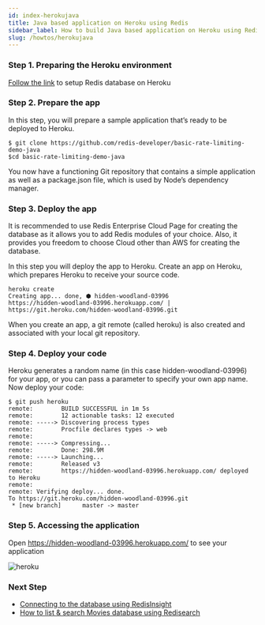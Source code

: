 ```yaml
---
id: index-herokujava
title: Java based application on Heroku using Redis 
sidebar_label: How to build Java based application on Heroku using Redis
slug: /howtos/herokujava
---
```




### Step 1. Preparing the Heroku environment

[Follow the link](../create/heroku) to setup Redis database on Heroku 



### Step 2. Prepare the app

In this step, you will prepare a sample application that’s ready to be deployed to Heroku.


```
$ git clone https://github.com/redis-developer/basic-rate-limiting-demo-java
$cd basic-rate-limiting-demo-java
```


You now have a functioning Git repository that contains a simple application as well as a package.json file, which is used by Node’s dependency manager.

### Step 3. Deploy the app

It is recommended to use Redis Enterprise Cloud Page for creating the database as it allows you to add Redis modules of your choice. Also, it provides you freedom to choose Cloud other than AWS for creating the database.


In this step you will deploy the app to Heroku.
Create an app on Heroku, which prepares Heroku to receive your source code.


```
heroku create
Creating app... done, ⬢ hidden-woodland-03996
https://hidden-woodland-03996.herokuapp.com/ | https://git.heroku.com/hidden-woodland-03996.git
```

When you create an app, a git remote (called heroku) is also created and associated with your local git repository.


### Step 4. Deploy your code

Heroku generates a random name (in this case hidden-woodland-03996) for your app, or you can pass a parameter to specify your own app name.
Now deploy your code:
 


```
$ git push heroku                        
remote:        BUILD SUCCESSFUL in 1m 5s
remote:        12 actionable tasks: 12 executed
remote: -----> Discovering process types
remote:        Procfile declares types -> web
remote: 
remote: -----> Compressing...
remote:        Done: 298.9M
remote: -----> Launching...
remote:        Released v3
remote:        https://hidden-woodland-03996.herokuapp.com/ deployed to Heroku
remote: 
remote: Verifying deploy... done.
To https://git.heroku.com/hidden-woodland-03996.git
 * [new branch]      master -> master
```

### Step 5. Accessing the application


Open https://hidden-woodland-03996.herokuapp.com/ to see your application

![heroku](heroku_ratelimiter.png)



### Next Step

- [Connecting to the database using RedisInsight](/explore/redisinsight/)
- [How to list & search Movies database using Redisearch](/howtos/moviesdatabase/getting-started/)
